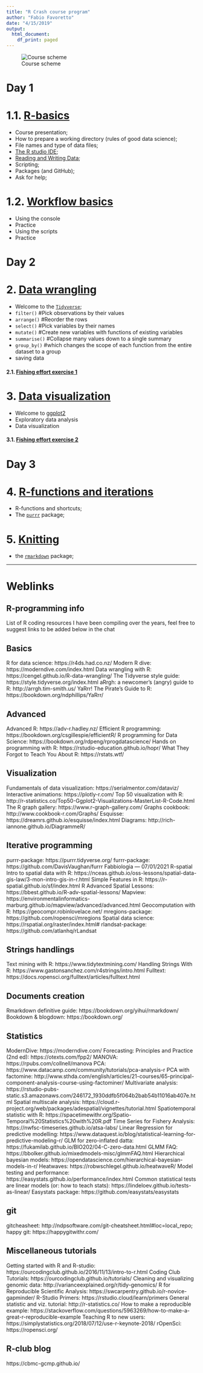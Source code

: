 ---
title: "R Crash course program"
author: "Fabio Favoretto"
date: "4/15/2019"
output:
  html_document:
    df_print: paged
---

![Course scheme](figs/rdiag.png)

# Day 1
# 1.1. [R-basics](01-1-R-basics.html)

- Course presentation; 
- How to prepare a working directory (rules of good data science);
- File names and type of data files;
- [The R studio IDE](cheatsheets/rstudio-ide.pdf);
- [Reading and Writing Data](cheatsheets/data-import.pdf);
- Scripting; 
- Packages (and GitHub);
- Ask for help;

# 1.2. [Workflow basics](01-2-workflow-basics.html)

- Using the console
- Practice
- Using the scripts
- Practice

# Day 2
# 2. [Data wrangling](02-data-wrangling.html)

- Welcome to the [`Tidyverse`](cheatsheets/data-transformation.pdf); 
- `filter()` #Pick observations by their values
- `arrange()` #Reorder the rows
- `select()` #Pick variables by their names
- `mutate()` #Create new variables with functions of existing variables
- `summarise()` #Collapse many values down to a single summary
- `group_by()` #which changes the scope of each function from the entire dataset to a group
- saving data

#### 2.1. [Fishing effort exercise 1](scripts/fishing-effort-excercise-1.R)

# 3. [Data visualization](03-data-visualization.html)

- Welcome to [ggplot2](cheatsheets/data-visualization-2.1.pdf)
- Exploratory data analysis
- Data visualization

#### 3.1. [Fishing effort exercise 2](scripts/fishing-effort-excercise-2.R)

# Day 3
# 4. [R-functions and iterations](04-iteration-purrr.html)

- R-functions and shortcuts; 
- The [`purrr`](cheatsheets/data-transformation.pdf) package;

# 5. [Knitting](05-rmarkdown.html)

- the [`rmarkdown`](cheatsheets/rmarkdown-2.0.pdf) package; 


---

# Weblinks

## R-programming info

List of R coding resources I have been compiling over the years, feel free to suggest links to be added below in the chat

## Basics
R for data science: https://r4ds.had.co.nz/
Modern R dive: https://moderndive.com/index.html
Data wrangling with R: https://cengel.github.io/R-data-wrangling/
The Tidyverse style guide: https://style.tidyverse.org/index.html
aRrgh: a newcomer’s (angry) guide to R: http://arrgh.tim-smith.us/
YaRrr! The Pirate’s Guide to R: https://bookdown.org/ndphillips/YaRrr/

## Advanced
Advanced R: https://adv-r.hadley.nz/
Efficient R programming: https://bookdown.org/csgillespie/efficientR/
R programming for Data Science: https://bookdown.org/rdpeng/rprogdatascience/
Hands on programming with R: https://rstudio-education.github.io/hopr/
What They Forgot to Teach You About R: https://rstats.wtf/

## Visualization
Fundamentals of data visualization: https://serialmentor.com/dataviz/
Interactive animations: https://plotly-r.com/
Top 50 visualization with R: http://r-statistics.co/Top50-Ggplot2-Visualizations-MasterList-R-Code.html
The R graph gallery: https://www.r-graph-gallery.com/
Graphs cookbook: http://www.cookbook-r.com/Graphs/
Esquisse: https://dreamrs.github.io/esquisse/index.html
Diagrams: http://rich-iannone.github.io/DiagrammeR/

## Iterative programming
purrr-package: https://purrr.tidyverse.org/
furrr-package: https://github.com/DavisVaughan/furrr
Fabbiologia — 07/01/2021
R-spatial 
Intro to spatial data with R: https://nceas.github.io/oss-lessons/spatial-data-gis-law/3-mon-intro-gis-in-r.html
Simple Features in R: https://r-spatial.github.io/sf/index.html
R Advanced Spatial Lessons: https://bbest.github.io/R-adv-spatial-lessons/
Mapview: https://environmentalinformatics-marburg.github.io/mapview/advanced/advanced.html
Geocomputation with R: https://geocompr.robinlovelace.net/
mregions-package: https://github.com/ropensci/mregions
Spatial data science: https://rspatial.org/raster/index.html#
rlandsat-package: https://github.com/atlanhq/rLandsat

## Strings handlings
Text mining with R: https://www.tidytextmining.com/
Handling Strings With R: https://www.gastonsanchez.com/r4strings/intro.html
Fulltext: https://docs.ropensci.org/fulltext/articles/fulltext.html

## Documents creation
Rmarkdown definitive guide: https://bookdown.org/yihui/rmarkdown/
Bookdown & blogdown: https://bookdown.org/

## Statistics
ModernDive: https://moderndive.com/
Forecasting: Principles and Practice (2nd ed): https://otexts.com/fpp2/
MANOVA: https://rpubs.com/collnell/manova
PCA: https://www.datacamp.com/community/tutorials/pca-analysis-r
PCA with factomine: http://www.sthda.com/english/articles/21-courses/65-principal-component-analysis-course-using-factominer/
Multivariate analysis: https://rstudio-pubs-static.s3.amazonaws.com/246172_1930ddfb5f064b2bab54b11016ab407e.html
Spatial multiscale analysis: https://cloud.r-project.org/web/packages/adespatial/vignettes/tutorial.html
Spatiotemporal statistic with R: https://spacetimewithr.org/Spatio-Temporal%20Statistics%20with%20R.pdf
Time Series for Fishery Analysis: https://nwfsc-timeseries.github.io/atsa-labs/
Linear Regression for predictive modelling: https://www.dataquest.io/blog/statistical-learning-for-predictive-modeling-r/
GLM for zero-inflated datta: https://fukamilab.github.io/BIO202/04-C-zero-data.html
GLMM FAQ: https://bbolker.github.io/mixedmodels-misc/glmmFAQ.html
Hierarchical bayesian models: https://opendatascience.com/hierarchical-bayesian-models-in-r/
Heatwaves: https://robwschlegel.github.io/heatwaveR/
Model testing and performance: https://easystats.github.io/performance/index.html
Common statistical tests are linear models (or: how to teach stats): https://lindeloev.github.io/tests-as-linear/
Easystats package: https://github.com/easystats/easystats

## git
gitcheasheet: http://ndpsoftware.com/git-cheatsheet.html#loc=local_repo;
happy git: https://happygitwithr.com/

## Miscellaneous tutorials
Getting started with R and R-studio: https://ourcodingclub.github.io/2016/11/13/intro-to-r.html
Coding Club Tutorials: https://ourcodingclub.github.io/tutorials/
Cleaning and visualizing genomic data: http://varianceexplained.org/r/tidy-genomics/
R for Reproducible Scientific Analysis: https://swcarpentry.github.io/r-novice-gapminder/
R-Studio Primers: https://rstudio.cloud/learn/primers
General statistic and viz. tutorial: http://r-statistics.co/
How to make a reproducible example: https://stackoverflow.com/questions/5963269/how-to-make-a-great-r-reproducible-example
Teaching R to new users: https://simplystatistics.org/2018/07/12/use-r-keynote-2018/
rOpenSci: https://ropensci.org/

## R-club blog
https://cbmc-gcmp.github.io/